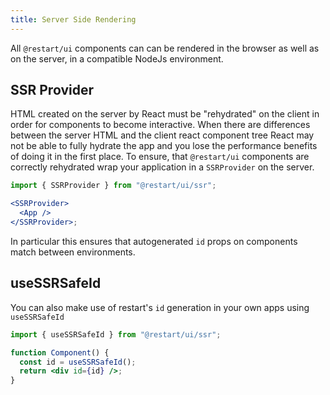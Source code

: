 ```yaml
---
title: Server Side Rendering
---
```


All `@restart/ui` components can can be rendered in the browser as well as
on the server, in a compatible NodeJs environment.

## SSR Provider

HTML created on the server by React must be "rehydrated" on the client
in order for components to become interactive. When there are differences
between the server HTML and the client react component tree React may not
be able to fully hydrate the app and you lose the performance benefits of
doing it in the first place. To ensure, that `@restart/ui` components
are correctly rehydrated wrap your application in a `SSRProvider`
on the server.

```jsx
import { SSRProvider } from "@restart/ui/ssr";

<SSRProvider>
  <App />
</SSRProvider>;
```

In particular this ensures that autogenerated `id` props on components match
between environments.

## useSSRSafeId

You can also make use of restart's `id` generation in your own apps
using `useSSRSafeId`

```jsx
import { useSSRSafeId } from "@restart/ui/ssr";

function Component() {
  const id = useSSRSafeId();
  return <div id={id} />;
}
```

